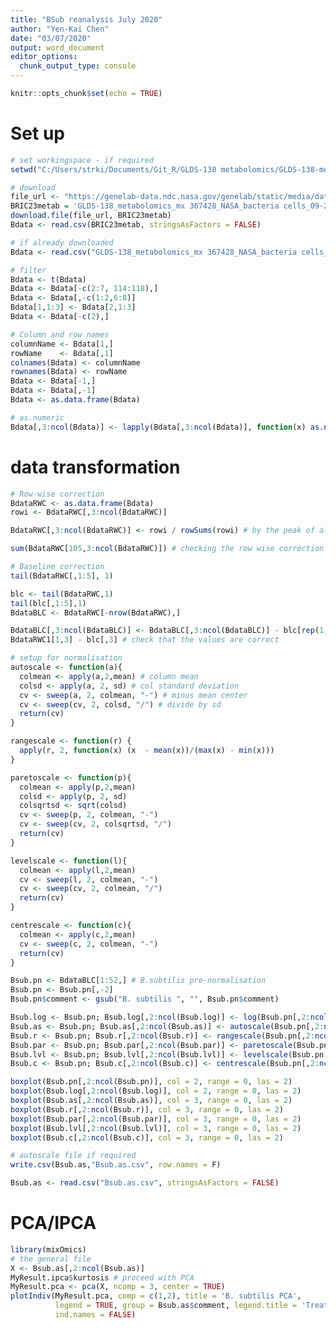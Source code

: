 ```yaml
---
title: "BSub reanalysis July 2020"
author: "Yen-Kai Chen"
date: "03/07/2020"
output: word_document
editor_options: 
  chunk_output_type: console
---
```


```r
knitr::opts_chunk$set(echo = TRUE)
```

# Set up
```r
# set workingspace - if required
setwd("C:/Users/strki/Documents/Git_R/GLDS-138 metabolomics/GLDS-138-metabolomics")

# download
file_url <- "https://genelab-data.ndc.nasa.gov/genelab/static/media/dataset/GLDS-138_metabolomics_mx%20367428_NASA_bacteria%20cells_09-2017_submit%20.csv?version=1"
BRIC23metab = 'GLDS-138_metabolomics_mx 367428_NASA_bacteria cells_09-2017_submit.csv'
download.file(file_url, BRIC23metab)
Bdata <- read.csv(BRIC23metab, stringsAsFactors = FALSE)

# if already downloaded
Bdata <- read.csv("GLDS-138_metabolomics_mx 367428_NASA_bacteria cells_09-2017_submit.csv", stringsAsFactors = FALSE)

# filter
Bdata <- t(Bdata)
Bdata <- Bdata[-c(2:7, 114:118),]
Bdata <- Bdata[,-c(1:2,6:8)]
Bdata[1,1:3] <- Bdata[2,1:3]
Bdata <- Bdata[-c(2),]

# Column and row names
columnName <- Bdata[1,]
rowName    <- Bdata[,1]
colnames(Bdata) <- columnName
rownames(Bdata) <- rowName
Bdata <- Bdata[-1,]
Bdata <- Bdata[,-1]
Bdata <- as.data.frame(Bdata)

# as.numeric
Bdata[,3:ncol(Bdata)] <- lapply(Bdata[,3:ncol(Bdata)], function(x) as.numeric(as.character(x)))

```

# data transformation
```r
# Row-wise correction
BdataRWC <- as.data.frame(Bdata)
rowi <- BdataRWC[,3:ncol(BdataRWC)]

BdataRWC[,3:ncol(BdataRWC)] <- rowi / rowSums(rowi) # by the peak of all sums

sum(BdataRWC[105,3:ncol(BdataRWC)]) # checking the row wise correction worked well

# Baseline correction
tail(BdataRWC[,1:5], 1)

blc <- tail(BdataRWC,1)
tail(blc[,1:5],1)
BdataBLC <- BdataRWC[-nrow(BdataRWC),]

BdataBLC[,3:ncol(BdataBLC)] <- BdataBLC[,3:ncol(BdataBLC)] - blc[rep(1,104),3:ncol(blc)]
BdataRWC1[1,3] - blc[,3] # check that the values are correct

# setup for normalisation
autoscale <- function(a){
  colmean <- apply(a,2,mean) # column mean
  colsd <- apply(a, 2, sd) # col standard deviation
  cv <- sweep(a, 2, colmean, "-") # minus mean center
  cv <- sweep(cv, 2, colsd, "/") # divide by sd
  return(cv)
}

rangescale <- function(r) {
  apply(r, 2, function(x) (x  - mean(x))/(max(x) - min(x)))
}

paretoscale <- function(p){
  colmean <- apply(p,2,mean) 
  colsd <- apply(p, 2, sd) 
  colsqrtsd <- sqrt(colsd)
  cv <- sweep(p, 2, colmean, "-") 
  cv <- sweep(cv, 2, colsqrtsd, "/") 
  return(cv)
}

levelscale <- function(l){
  colmean <- apply(l,2,mean)
  cv <- sweep(l, 2, colmean, "-")
  cv <- sweep(cv, 2, colmean, "/")
  return(cv)
}

centrescale <- function(c){
  colmean <- apply(c,2,mean)
  cv <- sweep(c, 2, colmean, "-")
  return(cv)
}

Bsub.pn <- BdataBLC[1:52,] # B.subtilis pre-normalisation
Bsub.pn <- Bsub.pn[,-2]
Bsub.pn$comment <- gsub("B. subtilis ", "", Bsub.pn$comment)

Bsub.log <- Bsub.pn; Bsub.log[,2:ncol(Bsub.log)] <- log(Bsub.pn[,2:ncol(Bsub.pn)]+1)
Bsub.as <- Bsub.pn; Bsub.as[,2:ncol(Bsub.as)] <- autoscale(Bsub.pn[,2:ncol(Bsub.pn)])
Bsub.r <- Bsub.pn; Bsub.r[,2:ncol(Bsub.r)] <- rangescale(Bsub.pn[,2:ncol(Bsub.pn)])
Bsub.par <- Bsub.pn; Bsub.par[,2:ncol(Bsub.par)] <- paretoscale(Bsub.pn[,2:ncol(Bsub.pn)])
Bsub.lvl <- Bsub.pn; Bsub.lvl[,2:ncol(Bsub.lvl)] <- levelscale(Bsub.pn[,2:ncol(Bsub.pn)])
Bsub.c <- Bsub.pn; Bsub.c[,2:ncol(Bsub.c)] <- centrescale(Bsub.pn[,2:ncol(Bsub.pn)])

boxplot(Bsub.pn[,2:ncol(Bsub.pn)], col = 2, range = 0, las = 2)
boxplot(Bsub.log[,2:ncol(Bsub.log)], col = 2, range = 0, las = 2)
boxplot(Bsub.as[,2:ncol(Bsub.as)], col = 3, range = 0, las = 2)
boxplot(Bsub.r[,2:ncol(Bsub.r)], col = 3, range = 0, las = 2)
boxplot(Bsub.par[,2:ncol(Bsub.par)], col = 3, range = 0, las = 2)
boxplot(Bsub.lvl[,2:ncol(Bsub.lvl)], col = 3, range = 0, las = 2)
boxplot(Bsub.c[,2:ncol(Bsub.c)], col = 3, range = 0, las = 2)

# autoscale file if required
write.csv(Bsub.as,"Bsub.as.csv", row.names = F)

Bsub.as <- read.csv("Bsub.as.csv", stringsAsFactors = FALSE)
```

# PCA/IPCA
```r
library(mixOmics)
# the general file
X <- Bsub.as[,2:ncol(Bsub.as)]
MyResult.ipca$kurtosis # proceed with PCA
MyResult.pca <- pca(X, ncomp = 3, center = TRUE)
plotIndiv(MyResult.pca, comp = c(1,2), title = 'B. subtilis PCA',
          legend = TRUE, group = Bsub.as$comment, legend.title = 'Treatment',
          ind.names = FALSE)

```
















